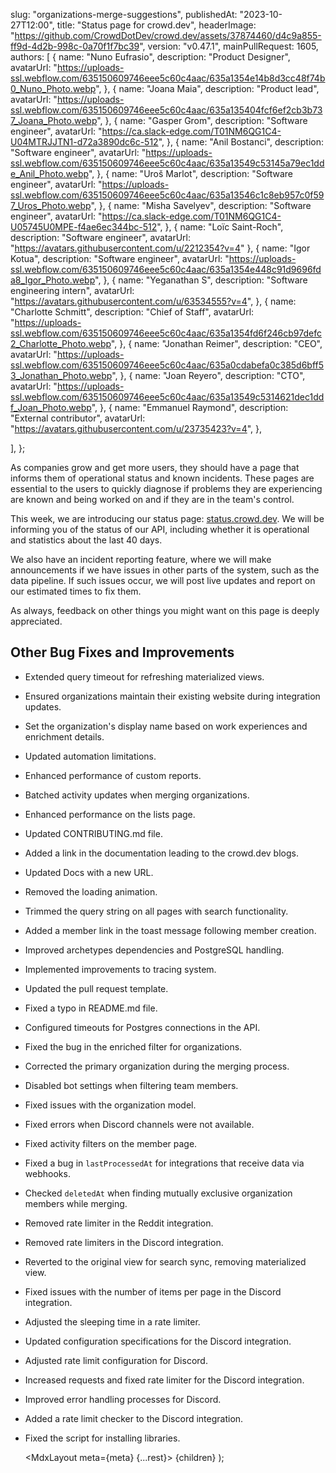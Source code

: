 
  slug: "organizations-merge-suggestions",
  publishedAt: "2023-10-27T12:00",
  title: "Status page for crowd.dev",
  headerImage:
    "https://github.com/CrowdDotDev/crowd.dev/assets/37874460/d4c9a855-ff9d-4d2b-998c-0a70f1f7bc39",
  version: "v0.47.1",
  mainPullRequest: 1605,
  authors: [
    {
      name: "Nuno Eufrasio",
      description: "Product Designer",
      avatarUrl:
        "https://uploads-ssl.webflow.com/635150609746eee5c60c4aac/635a1354e14b8d3cc48f74b0_Nuno_Photo.webp",
    },
    {
      name: "Joana Maia",
      description: "Product lead",
      avatarUrl:
        "https://uploads-ssl.webflow.com/635150609746eee5c60c4aac/635a135404fcf6ef2cb3b737_Joana_Photo.webp",
    },
    {
      name: "Gasper Grom",
      description: "Software engineer",
      avatarUrl: "https://ca.slack-edge.com/T01NM6QG1C4-U04MTRJJTN1-d72a3890dc6c-512",
    },
    {
      name: "Anil Bostanci",
      description: "Software engineer",
      avatarUrl:
        "https://uploads-ssl.webflow.com/635150609746eee5c60c4aac/635a13549c53145a79ec1dde_Anil_Photo.webp",
    },
    {
      name: "Uroš Marlot",
      description: "Software engineer",
      avatarUrl:
        "https://uploads-ssl.webflow.com/635150609746eee5c60c4aac/635a13546c1c8eb957c0f597_Uros_Photo.webp",
    },
    {
      name: "Misha Savelyev",
      description: "Software engineer",
      avatarUrl: "https://ca.slack-edge.com/T01NM6QG1C4-U05745U0MPE-f4ae6ec344bc-512",
    },
    {
      name: "Loïc Saint-Roch",
      description: "Software engineer",
      avatarUrl: "https://avatars.githubusercontent.com/u/2212354?v=4"
    },
    {
      name: "Igor Kotua",
      description: "Software engineer",
      avatarUrl:
        "https://uploads-ssl.webflow.com/635150609746eee5c60c4aac/635a1354e448c91d9696fda8_Igor_Photo.webp",
    },
    {
      name: "Yeganathan S",
      description: "Software engineering intern",
      avatarUrl: "https://avatars.githubusercontent.com/u/63534555?v=4",
    },
    {
      name: "Charlotte Schmitt",
      description: "Chief of Staff",
      avatarUrl:
        "https://uploads-ssl.webflow.com/635150609746eee5c60c4aac/635a1354fd6f246cb97defc2_Charlotte_Photo.webp",
    },
    {
      name: "Jonathan Reimer",
      description: "CEO",
      avatarUrl:
        "https://uploads-ssl.webflow.com/635150609746eee5c60c4aac/635a0cdabefa0c385d6bff53_Jonathan_Photo.webp",
    },
    {
      name: "Joan Reyero",
      description: "CTO",
      avatarUrl:
        "https://uploads-ssl.webflow.com/635150609746eee5c60c4aac/635a13549c5314621dec1ddf_Joan_Photo.webp",
    },
    {
      name: "Emmanuel Raymond",
      description: "External contributor",
      avatarUrl: "https://avatars.githubusercontent.com/u/23735423?v=4",
    },
    
  ],
};

As companies grow and get more users, they should have a page that informs them of operational status and known incidents. These pages are essential to the users to quickly diagnose if problems they are experiencing are known and being worked on and if they are in the team's control.

This week, we are introducing our status page: [status.crowd.dev](https://status.crowd.dev). We will be informing you of the status of our API, including whether it is operational and statistics about the last 40 days. 

We also have an incident reporting feature, where we will make announcements if we have issues in other parts of the system, such as the data pipeline. If such issues occur, we will post live updates and report on our estimated times to fix them. 

As always, feedback on other things you might want on this page is deeply appreciated.


## Other Bug Fixes and Improvements

- Extended query timeout for refreshing materialized views. <PullRequest number="1770"/>
- Ensured organizations maintain their existing website during integration updates. <PullRequest number="1760"/>
- Set the organization's display name based on work experiences and enrichment details. <PullRequest number="1666"/>
- Updated automation limitations. <PullRequest number="1728"/>
- Enhanced performance of custom reports. <PullRequest number="1676"/>
- Batched activity updates when merging organizations. <PullRequest number="1714"/>
- Enhanced performance on the lists page. <PullRequest number="1734"/>
- Updated CONTRIBUTING.md file. <PullRequest number="1750"/>
- Added a link in the documentation leading to the crowd.dev blogs. <PullRequest number="1735"/>
- Updated Docs with a new URL. <PullRequest number="1727"/>
- Removed the loading animation. <PullRequest number="1626"/>
- Trimmed the query string on all pages with search functionality. <PullRequest number="1703"/>
- Added a member link in the toast message following member creation. <PullRequest number="1681"/>
- Improved archetypes dependencies and PostgreSQL handling. <PullRequest number="1763"/>
- Implemented improvements to tracing system. <PullRequest number="1725"/>
- Updated the pull request template. <PullRequest number="1711"/>
- Fixed a typo in README.md file. <PullRequest number="1660"/>
- Configured timeouts for Postgres connections in the API. <PullRequest number="1713"/>
- Fixed the bug in the enriched filter for organizations. <PullRequest number="1759"/>
- Corrected the primary organization during the merging process. <PullRequest number="1754"/>
- Disabled bot settings when filtering team members. <PullRequest number="1743"/>
- Fixed issues with the organization model. <PullRequest number="1700"/>
- Fixed errors when Discord channels were not available. <PullRequest number="1767"/>
- Fixed activity filters on the member page. <PullRequest number="1682"/>
- Fixed a bug in `lastProcessedAt` for integrations that receive data via webhooks. <PullRequest number="1757"/>
- Checked `deletedAt` when finding mutually exclusive organization members while merging. <PullRequest number="1756"/>
- Removed rate limiter in the Reddit integration. <PullRequest number="1741"/>
- Removed rate limiters in the Discord integration. <PullRequest number="1739"/>
- Reverted to the original view for search sync, removing materialized view. <PullRequest number="1737"/>
- Fixed issues with the number of items per page in the Discord integration. <PullRequest number="1733"/>
- Adjusted the sleeping time in a rate limiter. <PullRequest number="1732"/>
- Updated configuration specifications for the Discord integration. <PullRequest number="1731"/>
- Adjusted rate limit configuration for Discord. <PullRequest number="1730"/>
- Increased requests and fixed rate limiter for the Discord integration. <PullRequest number="1729"/>
- Improved error handling processes for Discord. <PullRequest number="1726"/>
- Added a rate limit checker to the Discord integration. <PullRequest number="1722"/>
- Fixed the script for installing libraries. <PullRequest number="1717"/>


  <MdxLayout meta={meta} {...rest}>
    {children}
  </MdxLayout>
);
